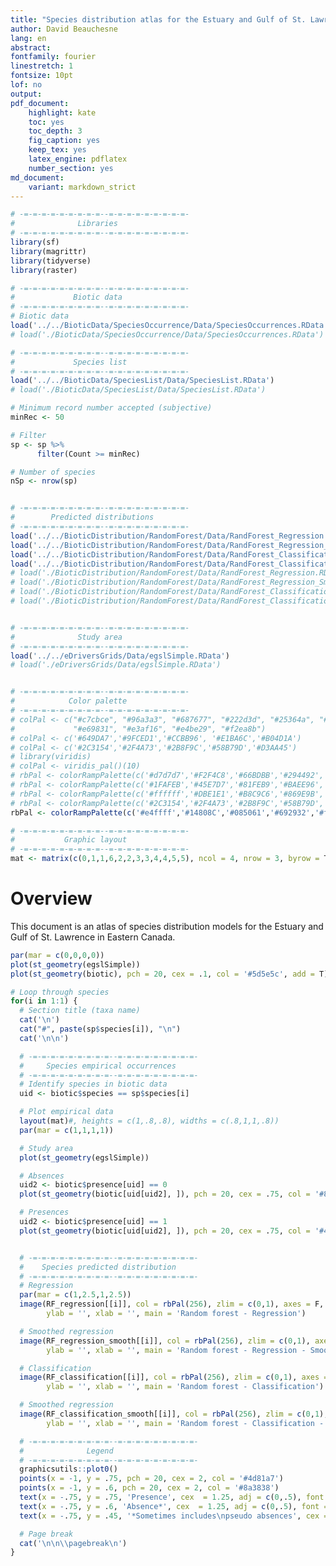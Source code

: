 ```yaml
---
title: "Species distribution atlas for the Estuary and Gulf of St. Lawrence"
author: David Beauchesne
lang: en
abstract:
fontfamily: fourier
linestretch: 1
fontsize: 10pt
lof: no
output:
pdf_document:
    highlight: kate
    toc: yes
    toc_depth: 3
    fig_caption: yes
    keep_tex: yes
    latex_engine: pdflatex
    number_section: yes
md_document:
    variant: markdown_strict
---
```


<!-- rmarkdown::render(input = './BioticAtlas/Code/01-SpeciesAtlas.Rmd', 'pdf_document') -->

<!-- ~~~~~~~~~~~~~~~~~~~~~~~~~~~~~~~~~~~~~~~~~~~~~~~~~~~~~~~~~~~~~~~~~~~~~~~ -->
<!-- Setting up the pipeline
<!-- ~~~~~~~~~~~~~~~~~~~~~~~~~~~~~~~~~~~~~~~~~~~~~~~~~~~~~~~~~~~~~~~~~~~~~~~ -->
```r

# -=-=-=-=-=-=-=-=-=--=-=-=-=-=-=-=-=-=-
#              Libraries
# -=-=-=-=-=-=-=-=-=--=-=-=-=-=-=-=-=-=-
library(sf)
library(magrittr)
library(tidyverse)
library(raster)

# -=-=-=-=-=-=-=-=-=--=-=-=-=-=-=-=-=-=-
#             Biotic data
# -=-=-=-=-=-=-=-=-=--=-=-=-=-=-=-=-=-=-
# Biotic data
load('../../BioticData/SpeciesOccurrence/Data/SpeciesOccurrences.RData')
# load('./BioticData/SpeciesOccurrence/Data/SpeciesOccurrences.RData')

# -=-=-=-=-=-=-=-=-=--=-=-=-=-=-=-=-=-=-
#             Species list
# -=-=-=-=-=-=-=-=-=--=-=-=-=-=-=-=-=-=-
load('../../BioticData/SpeciesList/Data/SpeciesList.RData')
# load('./BioticData/SpeciesList/Data/SpeciesList.RData')

# Minimum record number accepted (subjective)
minRec <- 50

# Filter
sp <- sp %>%
      filter(Count >= minRec)

# Number of species
nSp <- nrow(sp)


# -=-=-=-=-=-=-=-=-=--=-=-=-=-=-=-=-=-=-
#        Predicted distributions
# -=-=-=-=-=-=-=-=-=--=-=-=-=-=-=-=-=-=-
load('../../BioticDistribution/RandomForest/Data/RandForest_Regression.RData')
load('../../BioticDistribution/RandomForest/Data/RandForest_Regression_Smooth.RData')
load('../../BioticDistribution/RandomForest/Data/RandForest_Classification.RData')
load('../../BioticDistribution/RandomForest/Data/RandForest_Classification_Smooth.RData')
# load('./BioticDistribution/RandomForest/Data/RandForest_Regression.RData')
# load('./BioticDistribution/RandomForest/Data/RandForest_Regression_Smooth.RData')
# load('./BioticDistribution/RandomForest/Data/RandForest_Classification.RData')
# load('./BioticDistribution/RandomForest/Data/RandForest_Classification_Smooth.RData')


# -=-=-=-=-=-=-=-=-=--=-=-=-=-=-=-=-=-=-
#              Study area
# -=-=-=-=-=-=-=-=-=--=-=-=-=-=-=-=-=-=-
load('../../eDriversGrids/Data/egslSimple.RData')
# load('./eDriversGrids/Data/egslSimple.RData')


# -=-=-=-=-=-=-=-=-=--=-=-=-=-=-=-=-=-=-
#            Color palette
# -=-=-=-=-=-=-=-=-=--=-=-=-=-=-=-=-=-=-
# colPal <- c("#c7cbce", "#96a3a3", "#687677", "#222d3d", "#25364a", "#c77f20",
#             "#e69831", "#e3af16", "#e4be29", "#f2ea8b")
# colPal <- c('#649DA7','#9FCED1','#CCBB96', '#E1BA6C','#B04D1A')
# colPal <- c('#2C3154','#2F4A73','#2B8F9C','#58B79D','#D3AA45')
# library(viridis)
# colPal <- viridis_pal()(10)
# rbPal <- colorRampPalette(c('#d7d7d7','#F2F4C8','#66BDBB','#294492','#883333'))
# rbPal <- colorRampPalette(c('#1FAFEB','#45E7D7','#81FEB9','#BAEE96','#F9B86B','#FD6E42','#FC111D'))
# rbPal <- colorRampPalette(c('#ffffff','#DBE1E1','#B8C9C6','#869E9B','#5A7475','#435259'))
# rbPal <- colorRampPalette(c('#2C3154','#2F4A73','#2B8F9C','#58B79D','#D3AA45'))
rbPal <- colorRampPalette(c('#e4ffff','#14808C','#085061','#692932','#fa6d6d'))

# -=-=-=-=-=-=-=-=-=--=-=-=-=-=-=-=-=-=-
#           Graphic layout
# -=-=-=-=-=-=-=-=-=--=-=-=-=-=-=-=-=-=-
mat <- matrix(c(0,1,1,6,2,2,3,3,4,4,5,5), ncol = 4, nrow = 3, byrow = T)
```



# Overview

This document is an atlas of species distribution models for the Estuary and
Gulf of St. Lawrence in Eastern Canada.

```r
par(mar = c(0,0,0,0))
plot(st_geometry(egslSimple))
plot(st_geometry(biotic), pch = 20, cex = .1, col = '#5d5e5c', add = T)
```

\pagebreak


```r
# Loop through species
for(i in 1:1) {
  # Section title (taxa name)
  cat('\n')
  cat("#", paste(sp$species[i]), "\n")
  cat('\n\n')

  # -=-=-=-=-=-=-=-=-=--=-=-=-=-=-=-=-=-=-
  #     Species empirical occurrences
  # -=-=-=-=-=-=-=-=-=--=-=-=-=-=-=-=-=-=-
  # Identify species in biotic data
  uid <- biotic$species == sp$species[i]

  # Plot empirical data
  layout(mat)#, heights = c(1,.8,.8), widths = c(.8,1,1,.8))
  par(mar = c(1,1,1,1))

  # Study area
  plot(st_geometry(egslSimple))

  # Absences
  uid2 <- biotic$presence[uid] == 0
  plot(st_geometry(biotic[uid[uid2], ]), pch = 20, cex = .75, col = '#8a383888', add = T)

  # Presences
  uid2 <- biotic$presence[uid] == 1
  plot(st_geometry(biotic[uid[uid2], ]), pch = 20, cex = .75, col = '#4d81a788', add = T)


  # -=-=-=-=-=-=-=-=-=--=-=-=-=-=-=-=-=-=-
  #    Species predicted distribution
  # -=-=-=-=-=-=-=-=-=--=-=-=-=-=-=-=-=-=-
  # Regression
  par(mar = c(1,2.5,1,2.5))
  image(RF_regression[[i]], col = rbPal(256), zlim = c(0,1), axes = F,
        ylab = '', xlab = '', main = 'Random forest - Regression')

  # Smoothed regression
  image(RF_regression_smooth[[i]], col = rbPal(256), zlim = c(0,1), axes = F,
        ylab = '', xlab = '', main = 'Random forest - Regression - Smoothed')

  # Classification
  image(RF_classification[[i]], col = rbPal(256), zlim = c(0,1), axes = F,
        ylab = '', xlab = '', main = 'Random forest - Classification')

  # Smoothed regression
  image(RF_classification_smooth[[i]], col = rbPal(256), zlim = c(0,1), axes = F,
        ylab = '', xlab = '', main = 'Random forest - Classification - Smoothed')

  # -=-=-=-=-=-=-=-=-=--=-=-=-=-=-=-=-=-=-
  #              Legend
  # -=-=-=-=-=-=-=-=-=--=-=-=-=-=-=-=-=-=-
  graphicsutils::plot0()
  points(x = -1, y = .75, pch = 20, cex = 2, col = '#4d81a7')
  points(x = -1, y = .6, pch = 20, cex = 2, col = '#8a3838')
  text(x = -.75, y = .75, 'Presence', cex  = 1.25, adj = c(0,.5), font = 2)
  text(x = -.75, y = .6, 'Absence*', cex  = 1.25, adj = c(0,.5), font = 2)
  text(x = -.75, y = .45, '*Sometimes includes\npseudo absences', cex = .9, adj = c(0,.5))

  # Page break
  cat('\n\n\\pagebreak\n')
}
```
